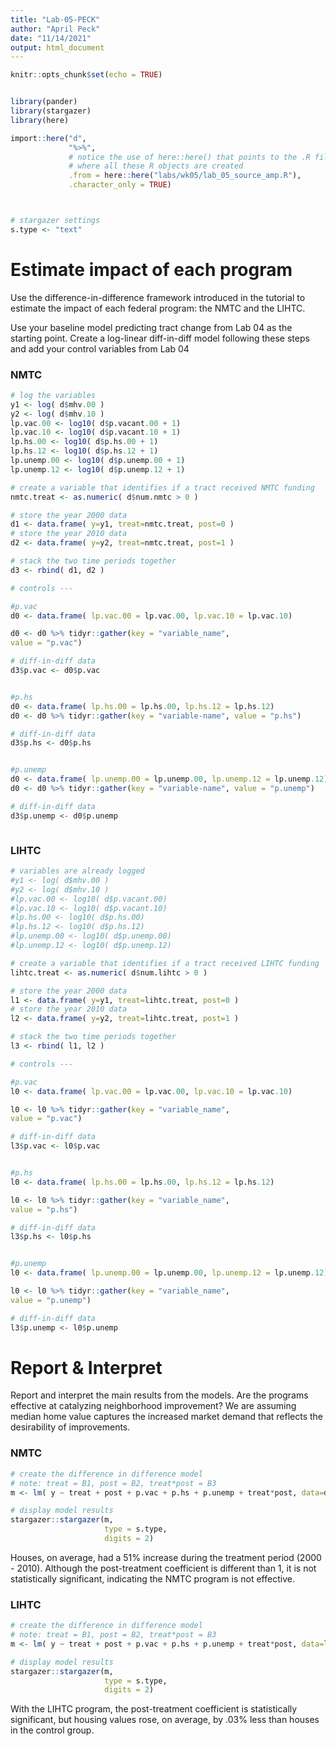 ```yaml
---
title: "Lab-05-PECK"
author: "April Peck"
date: "11/14/2021"
output: html_document
---
```


```r
knitr::opts_chunk$set(echo = TRUE)


library(pander)
library(stargazer)
library(here)

import::here("d",
             "%>%",
             # notice the use of here::here() that points to the .R file
             # where all these R objects are created
             .from = here::here("labs/wk05/lab_05_source_amp.R"),
             .character_only = TRUE)



# stargazer settings
s.type <- "text"


```

# Estimate impact of each program
Use the difference-in-difference framework introduced in the tutorial to estimate the impact of each federal program: the NMTC and the LIHTC.

Use your baseline model predicting tract change from Lab 04 as the starting point.
Create a log-linear diff-in-diff model following these steps and add your control variables from Lab 04

### NMTC

```r
# log the variables
y1 <- log( d$mhv.00 )
y2 <- log( d$mhv.10 )
lp.vac.00 <- log10( d$p.vacant.00 + 1)
lp.vac.10 <- log10( d$p.vacant.10 + 1)
lp.hs.00 <- log10( d$p.hs.00 + 1)
lp.hs.12 <- log10( d$p.hs.12 + 1)
lp.unemp.00 <- log10( d$p.unemp.00 + 1)
lp.unemp.12 <- log10( d$p.unemp.12 + 1)

# create a variable that identifies if a tract received NMTC funding
nmtc.treat <- as.numeric( d$num.nmtc > 0 )

# store the year 2000 data
d1 <- data.frame( y=y1, treat=nmtc.treat, post=0 )
# store the year 2010 data
d2 <- data.frame( y=y2, treat=nmtc.treat, post=1 )

# stack the two time periods together
d3 <- rbind( d1, d2 )

# controls ---

#p.vac
d0 <- data.frame( lp.vac.00 = lp.vac.00, lp.vac.10 = lp.vac.10)

d0 <- d0 %>% tidyr::gather(key = "variable_name",
value = "p.vac")

# diff-in-diff data
d3$p.vac <- d0$p.vac


#p.hs
d0 <- data.frame( lp.hs.00 = lp.hs.00, lp.hs.12 = lp.hs.12)
d0 <- d0 %>% tidyr::gather(key = "variable-name", value = "p.hs")

# diff-in-diff data
d3$p.hs <- d0$p.hs


#p.unemp
d0 <- data.frame( lp.unemp.00 = lp.unemp.00, lp.unemp.12 = lp.unemp.12)
d0 <- d0 %>% tidyr::gather(key = "variable-name", value = "p.unemp")

# diff-in-diff data
d3$p.unemp <- d0$p.unemp



```


### LIHTC

```r
# variables are already logged
#y1 <- log( d$mhv.00 )
#y2 <- log( d$mhv.10 )
#lp.vac.00 <- log10( d$p.vacant.00)
#lp.vac.10 <- log10( d$p.vacant.10)
#lp.hs.00 <- log10( d$p.hs.00)
#lp.hs.12 <- log10( d$p.hs.12)
#lp.unemp.00 <- log10( d$p.unemp.00)
#lp.unemp.12 <- log10( d$p.unemp.12)

# create a variable that identifies if a tract received LIHTC funding
lihtc.treat <- as.numeric( d$num.lihtc > 0 )

# store the year 2000 data
l1 <- data.frame( y=y1, treat=lihtc.treat, post=0 )
# store the year 2010 data
l2 <- data.frame( y=y2, treat=lihtc.treat, post=1 )

# stack the two time periods together
l3 <- rbind( l1, l2 )

# controls ---

#p.vac
l0 <- data.frame( lp.vac.00 = lp.vac.00, lp.vac.10 = lp.vac.10)

l0 <- l0 %>% tidyr::gather(key = "variable_name",
value = "p.vac")

# diff-in-diff data
l3$p.vac <- l0$p.vac


#p.hs
l0 <- data.frame( lp.hs.00 = lp.hs.00, lp.hs.12 = lp.hs.12)

l0 <- l0 %>% tidyr::gather(key = "variable_name",
value = "p.hs")

# diff-in-diff data
l3$p.hs <- l0$p.hs


#p.unemp
l0 <- data.frame( lp.unemp.00 = lp.unemp.00, lp.unemp.12 = lp.unemp.12)

l0 <- l0 %>% tidyr::gather(key = "variable_name",
value = "p.unemp")

# diff-in-diff data
l3$p.unemp <- l0$p.unemp

```

# Report & Interpret
Report and interpret the main results from the models. Are the programs effective at catalyzing neighborhood improvement? We are assuming median home value captures the increased market demand that reflects the desirability of improvements.

### NMTC
```r

# create the difference in difference model
# note: treat = B1, post = B2, treat*post = B3
m <- lm( y ~ treat + post + p.vac + p.hs + p.unemp + treat*post, data=d3, na.rm = TRUE )

# display model results
stargazer::stargazer(m,
                     type = s.type,
                     digits = 2)
```

Houses, on average, had a 51% increase during the treatment period (2000 - 2010). Although the post-treatment coefficient is different than 1, it is not statistically significant, indicating the NMTC program is not effective.


### LIHTC
```r

# create the difference in difference model
# note: treat = B1, post = B2, treat*post = B3
m <- lm( y ~ treat + post + p.vac + p.hs + p.unemp + treat*post, data=l3 )

# display model results
stargazer::stargazer(m,
                     type = s.type,
                     digits = 2)
```

With the LIHTC program, the post-treatment coefficient is statistically significant, but housing values rose, on average, by .03% less than houses in the control group.
